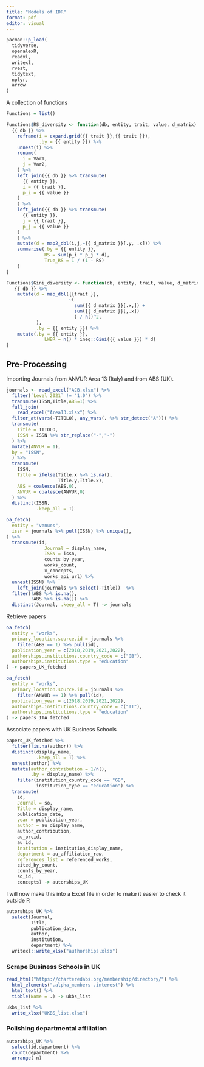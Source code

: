 ```yaml
---
title: "Models of IDR"
format: pdf
editor: visual
---
```


```r
pacman::p_load(
  tidyverse,
  openalexR,
  readxl,
  writexl,
  rvest,
  tidytext,
  nplyr,
  arrow
)
```

A collection of functions

```r
Functions = list()

Functions$RS_diversity <- function(db, entity, trait, value, d_matrix) {
  {{ db }} %>%
    reframe(i = expand.grid({{ trait }},{{ trait }}),
            .by = {{ entity }}) %>%
    unnest(i) %>%
    rename(
      i = Var1,
      j = Var2,
    ) %>%
    left_join({{ db }} %>% transmute(
      {{ entity }},
      i = {{ trait }},
      p_i = {{ value }}
    )
    ) %>%
    left_join({{ db }} %>% transmute(
      {{ entity }},
      j = {{ trait }},
      p_j = {{ value }}
    )
    ) %>%
    mutate(d = map2_dbl(i,j,~{{ d_matrix }}[.y, .x])) %>%
    summarise(.by = {{ entity }},
              RS = sum(p_i * p_j * d),
              True_RS = 1 / (1 - RS)
    )
}

Functions$Gini_diversity <- function(db, entity, trait, value, d_matrix) {
   {{ db }} %>%
    mutate(d = map_dbl({{trait }},
                       ~(
                         sum({{ d_matrix }}[.x,]) +
                         sum({{ d_matrix }}[,.x])
                         ) / n()^2,
           ),
           .by = {{ entity }}) %>%
    mutate(.by = {{ entity }},
              LWBR = n() * ineq::Gini({{ value }}) * d)
}
```

## Pre-Processing

Importing Journals from ANVUR Area 13 (Italy) and from ABS (UK).

```r
journals <- read_excel("ACB.xlsx") %>%
  filter(`Level 2021` != "1.0") %>%
  transmute(ISSN,Title,ABS=1) %>%
  full_join(
    read_excel("Area13.xlsx") %>%
  filter_at(vars(-TITOLO), any_vars(. %>% str_detect("A"))) %>%
  transmute(
    Title = TITOLO,
    ISSN = ISSN %>% str_replace("‐","-")
  ) %>%
  mutate(ANVUR = 1),
  by = "ISSN",
  ) %>%
  transmute(
    ISSN,
    Title = ifelse(Title.x %>% is.na(),
                   Title.y,Title.x),
    ABS = coalesce(ABS,0),
    ANVUR = coalesce(ANVUR,0)
  ) %>%
  distinct(ISSN,
           .keep_all = T)

oa_fetch(
  entity = "venues",
  issn = journals %>% pull(ISSN) %>% unique(),
) %>%
  transmute(id,
              Journal = display_name,
              ISSN = issn,
              counts_by_year,
              works_count,
              x_concepts,
              works_api_url) %>%
  unnest(ISSN) %>%
    left_join(journals %>% select(-Title))  %>%
  filter(!ABS %>% is.na(),
         !ABS %>% is.na()) %>%
  distinct(Journal, .keep_all = T) -> journals

```

Retrieve papers

```r
oa_fetch(
  entity = "works",
  primary_location.source.id = journals %>%
    filter(ABS == 1) %>% pull(id),
  publication_year = c(2018,2019,2021,2022),
  authorships.institutions.country_code = c("GB"),
  authorships.institutions.type = "education"
) -> papers_UK_fetched

oa_fetch(
  entity = "works",
  primary_location.source.id = journals %>%
    filter(ANVUR == 1) %>% pull(id),
  publication_year = c(2018,2019,2021,2022),
  authorships.institutions.country_code = c("IT"),
  authorships.institutions.type = "education"
) -> papers_ITA_fetched
```

Associate papers with UK Business Schools

```r
papers_UK_fetched %>%
  filter(!is.na(author)) %>%
  distinct(display_name,
           .keep_all = T) %>%
  unnest(author) %>%
  mutate(author_contribution = 1/n(),
         .by = display_name) %>%
    filter(institution_country_code == "GB",
           institution_type == "education") %>%
  transmute(
    id,
    Journal = so,
    Title = display_name,
    publication_date,
    year = publication_year,
    author = au_display_name,
    author_contribution,
    au_orcid,
    au_id,
    institution = institution_display_name,
    department = au_affiliation_raw,
    references_list = referenced_works,
    cited_by_count,
    counts_by_year,
    so_id,
    concepts) -> autorships_UK
```

I will now make this into a Excel file in order to make it easier to check it outside R

```r
autorships_UK %>%
  select(Journal,
         Title,
         publication_date,
         author,
         institution,
         department) %>%
  writexl::write_xlsx("authorships.xlsx")
```

### Scrape Business Schools in UK

```r

read_html("https://charteredabs.org/membership/directory/") %>%
  html_elements(".alpha_members .interest") %>%
  html_text() %>%
  tibble(Name = .) -> ukbs_list

ukbs_list %>%
  write_xlsx("UKBS_list.xlsx")
```

### Polishing departmental affiliation

```r
autorships_UK %>%
  select(id,department) %>%
  count(department) %>%
  arrange(-n)
```
